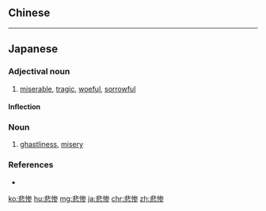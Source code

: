 {{also|悲慘}}
==Chinese==
{{zh-see|悲慘}}

----

==Japanese==
{{ja-kanjitab|ひ|さん|yomi=on}}

===Adjectival noun===
{{ja-adj|infl=na|ひさん}}

# [[miserable]], [[tragic]], [[woeful]], [[sorrowful]]

====Inflection====
{{ja-na|ひさん}}

===Noun===
{{ja-noun|ひさん}}

# [[ghastliness]], [[misery]]

===References===
* {{R:Shogakukan}}

[[ko:悲惨]]
[[hu:悲惨]]
[[mg:悲惨]]
[[ja:悲惨]]
[[chr:悲惨]]
[[zh:悲惨]]